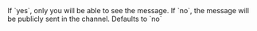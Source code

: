 <ParamField body="show_others" type="bool">
  If `yes`, only you will be able to see the message. If `no`, the message will
  be publicly sent in the channel. Defaults to `no`
</ParamField>
